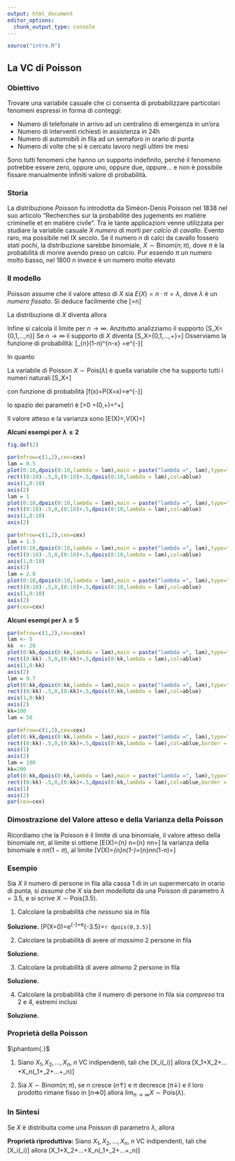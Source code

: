 ```yaml
---
output: html_document
editor_options: 
  chunk_output_type: console
---
```

```r
source("intro.R")

```

\newpage

## La VC di Poisson


### Obiettivo

Trovare una variabile casuale che ci consenta di probabilizzare particolari fenomeni espressi in forma di conteggi:

  - Numero di telefonate in arrivo ad un centralino di emergenza in un'ora
  - Numero di interventi richiesti in assistenza in 24h
  - Numero di automobili in fila ad un semaforo in orario di punta
  - Numero di volte che si è cercato lavoro negli ultimi tre mesi

Sono tutti fenomeni che hanno un supporto indefinito, perché il fenomeno potrebbe essere zero, oppure uno, oppure due, oppure... e non è possibile fissare manualmente infiniti valore di probabilità.

### Storia

La distribuzione _Poisson_ fu introdotta da Siméon-Denis Poisson nel 1838 nel suo articolo "Recherches sur la probabilité des jugements en matière criminelle et en matière civile". Tra le tante applicazioni venne utilizzata per studiare la variabile casuale $X$ _numero di morti per calcio di cavallo_. Evento raro, ma possibile nel IX secolo.
Se il numero $n$ di calci da cavallo fossero stati pochi, la distribuzione sarebbe binomiale, $X\sim \text{Binom}(n;\pi)$, dove $\pi$ è la probabilità di morire avendo preso un calcio.
 Pur essendo $\pi$ un numero molto basso, nel 1800 $n$ invece è un numero molto elevato

### Il modello

Poisson assume che il valore atteso di $X$ sia $E(X)=n\cdot\pi=\lambda$, dove $\lambda$ è un _numero fissato_. 
Si deduce facilmente che
\[\pi=\frac\lambda n\]

La distribuzione di $X$ diventa allora
\begin{eqnarray*}
  P(X=x) &=& \binom{n}{x}\pi^x(1-\pi)^{n-x}\\
         &=& \binom{n}{x}\left(\frac\lambda n\right)^x\left(1-\frac\lambda n\right)^{n-x}\\
         &=& \frac{n!}{x!(n-x)!}\left(\frac\lambda n\right)^x\left(1-\frac\lambda n\right)^{n-x}\\
         &=& \frac{\lambda^x}{x!}\frac{n!}{(n-x)! n^x}\left(1-\frac\lambda n\right)^{n-x}
\end{eqnarray*}

Infine si calcola il limite per $n\to\infty$. 
Anzitutto analizziamo il supporto
\[S_X=\{0,1,...,n\}\]
Se $n\to\infty$ il supporto di $X$ diventa
\[S_X=\{0,1,...,+\infty\}=\mathbb{N}\]
Osserviamo la funzione di probabilità:
\[\lim_{n\to\infty}\frac{\lambda^x}{x!}\frac{n!}{(n-x)! n^x}\left(1-\frac\lambda n\right)^{n-x} =\frac{\lambda^x}{x!}e^{-\lambda}\]

In quanto
\begin{eqnarray*}
  \lim_{n\to\infty}\frac{n!}{(n-x)! n^x} &=& 1\\
  \lim_{n\to\infty}\left(1-\frac\lambda n\right)^{n-x}    &=& e^{-\lambda},\qquad \text{si tratta di un limite notevole}
\end{eqnarray*}

La variabile di Poisson $X\sim \text{Pois}(\lambda)$ è quella variabile che ha supporto tutti i numeri naturali
\[S_X=\mathbb{N}\]

con funzione di probabilità
\[f(x)=P(X=x)=\frac{\lambda^x}{x!}e^{-\lambda}\]

lo spazio dei parametri è
\[\lambda>0 \rightarrow \Theta=(0,+\infty)=\mathbb{R}^+\]

Il valore atteso e la varianza sono
\[E(X)=\lambda,\qquad V(X)=\lambda\]

__Alcuni esempi per $\lambda\le 2$__

```r
fig.def(2)
```

```r
par(mfrow=c(1,2),cex=cex)
lam = 0.5
plot(0:10,dpois(0:10,lambda = lam),main = paste("lambda =", lam),type="n",lwd=2,col=ared,axes = F,xlab = "x",ylab="f(x)" )
rect((0:10)-.5,0,(0:10)+.5,dpois(0:10,lambda = lam),col=ablue)
axis(1,0:10)
axis(2)
lam = 1
plot(0:10,dpois(0:10,lambda = lam),main = paste("lambda =", lam),type="n",lwd=2,col=ared,axes = F,xlab = "x",ylab="f(x)" )
rect((0:10)-.5,0,(0:10)+.5,dpois(0:10,lambda = lam),col=ablue)
axis(1,0:10)
axis(2)
```

```r
par(mfrow=c(1,2),cex=cex)
lam = 1.5
plot(0:10,dpois(0:10,lambda = lam),main = paste("lambda =", lam),type="n",lwd=2,col=ared,axes = F,xlab = "x",ylab="f(x)" )
rect((0:10)-.5,0,(0:10)+.5,dpois(0:10,lambda = lam),col=ablue)
axis(1,0:10)
axis(2)
lam = 2.0
plot(0:10,dpois(0:10,lambda = lam),main = paste("lambda =", lam),type="n",lwd=2,col=ared,axes = F,xlab = "x",ylab="f(x)" )
rect((0:10)-.5,0,(0:10)+.5,dpois(0:10,lambda = lam),col=ablue)
axis(1,0:10)
axis(2)
par(cex=cex)

```


__Alcuni esempi per $\lambda\geq 5$__

```r
par(mfrow=c(1,2),cex=cex)
lam <- 5
kk  <- 20
plot(0:kk,dpois(0:kk,lambda = lam),main = paste("lambda =", lam),type="n",lwd=2,col=ared,axes = F,xlab = "x",ylab="f(x)" )
rect((0:kk)-.5,0,(0:kk)+.5,dpois(0:kk,lambda = lam),col=ablue)
axis(1,0:kk)
axis(2)
lam = 9.7
plot(0:kk,dpois(0:kk,lambda = lam),main = paste("lambda =", lam),type="n",lwd=2,col=ared,axes = F,xlab = "x",ylab="f(x)" )
rect((0:kk)-.5,0,(0:kk)+.5,dpois(0:kk,lambda = lam),col=ablue)
axis(1,0:kk)
axis(2)
kk=100
lam = 50
```

```r
par(mfrow=c(1,2),cex=cex)
plot(0:kk,dpois(0:kk,lambda = lam),main = paste("lambda =", lam),type="n",lwd=2,col=ared,axes = F,xlab = "x",ylab="f(x)" )
rect((0:kk)-.5,0,(0:kk)+.5,dpois(0:kk,lambda = lam),col=ablue,border = ablue)
axis(1)
axis(2)
lam = 100
kk=200
plot(0:kk,dpois(0:kk,lambda = lam),main = paste("lambda =", lam),type="n",lwd=2,col=ared,axes = F,xlab = "x",ylab="f(x)" )
rect((0:kk)-.5,0,(0:kk)+.5,dpois(0:kk,lambda = lam),col=ablue,border = ablue)
axis(1)
axis(2)
par(cex=cex)

```


### Dimostrazione del Valore atteso e della Varianza della Poisson

Ricordiamo che la Poisson è il limite di una binomiale, il valore atteso della binomiale $n\pi$, al limite si ottiene
\[E(X)=\lim_{n\to\infty} n\pi=\lim_{n\to\infty} n\frac\lambda n=\lambda\]
la varianza della binomiale è $n\pi(1-\pi)$, al limite
\[V(X)=\lim_{n\to\infty}n\pi(1-\pi)=\lim_{n\to\infty}n\frac\lambda n\left(1-\frac\lambda n\right)=\lambda\]



### Esempio

Sia $X$ il numero di persone in fila alla cassa 1 di in un supermercato in orario di punta, si _assume_ che $X$ sia _ben modellata_ da una Poisson di parametro $\lambda=3.5$, e si scrive $X\sim\text{Pois}(3.5)$. 

1. Calcolare la probabilità che _nessuno_ sia in fila

__Soluzione.__
\[P(X=0)=\frac{\lambda^x}{x!}e^{-\lambda}=\frac{3.5^0}{0!}e^{-3.5}=`r dpois(0,3.5)`\]

2. Calcolare la probabilità di avere _al massimo_ 2 persone in fila

__Soluzione.__
\begin{eqnarray*}
P(X\leq 2) &=& P(X=0\cup X=1 \cup X=2)\\
           &=& P(X=0)+P(X=1)+P(X=2)\\
           &=& \frac{3.5^0}{0!}e^{-3.5}+\frac{3.5^1}{1!}e^{-3.5}+\frac{3.5^2}{2!}e^{-3.5}\\
           &=& `r dpois(0,3.5)` + `r dpois(1,3.5)` + `r dpois(2,3.5)` = `r sum(dpois(0:2,3.5))`
\end{eqnarray*}

3. Calcolare la probabilità di avere _almeno_ 2 persone in fila

__Soluzione.__
\begin{eqnarray*}
P(X\geq 2) &=& P(X=2\cup X=3 \cup X=4 \cup ...)\\
           &=& 1 - P(X<2)\\
           &=& 1-(P(X=0)+P(X=1))\\
           &=& 1-(`r dpois(0,3.5)` + `r dpois(1,3.5)`) = `r 1-sum(dpois(0:1,3.5))`
\end{eqnarray*}

4. Calcolare la probabilità che il numero di persone in fila sia _compreso_ tra 2 e 4, estremi inclusi

__Soluzione.__
\begin{eqnarray*}
P(2\leq X\leq 4) &=& P(X=2\cup X=3 \cup X=4 )\\
           &=& `r dpois(2,3.5)` + `r dpois(3,3.5)`+ `r dpois(4,3.5)`= `r sum(dpois(0:1,3.5))`
\end{eqnarray*}

### Proprietà della Poisson

::: {.proposition name="Variabile Casuale di Poisson"}
$\phantom{.}$
  
1. Siano $X_1, X_2,...,X_n$, $n$ VC indipendenti, tali che
\[X_i\sim\text{Pois}(\lambda_i)\]
allora 
\[X_1+X_2+...+X_n\sim\text{Pois}(\lambda_1+\lambda_2+...+\lambda_n)\]

2. Sia $X\sim\text{Binom}(n;\pi)$, se $n$ cresce ($n\uparrow$) e $\pi$ decresce ($\pi\downarrow$) e il loro prodotto rimane fisso in
\[n\pi=\lambda>0\]
allora $\lim_{n\to\infty}X\sim \text{Pois}(\lambda)$.
:::

### In Sintesi

:::: {.info2 data-latex=""}
Se $X$ è distribuita come una Poisson di parametro $\lambda$, allora

\begin{align*}
\text{Notazione} & & X&\sim\mbox{Pois}(\lambda) \\
\text{Supporto} & & S_X &=\{0,1,2,...\}\equiv\mathbb{N} \\
\text{Funzione di probabilità} & & f(x)&=\frac{\lambda^x}{x!}e^{-\lambda}\\
\text{Spazio dei paramteri} & & \lambda&\in[0,+\infty)\equiv\mathbb{R}^+\\
\text{Valore Atteso} & & E(X)&=\lambda\\
\text{Varianza} & & V(X)&=\lambda\\
\end{align*}

**Proprietà riproduttiva:** 
Siano $X_1, X_2,...,X_n$, $n$ VC indipendenti, tali che
\[X_i\sim\text{Pois}(\lambda_i)\]
allora 
\[X_1+X_2+...+X_n\sim\text{Pois}(\lambda_1+\lambda_2+...+\lambda_n)\]
::::
